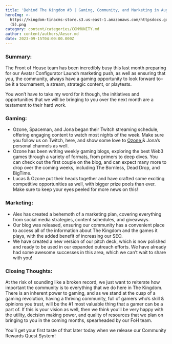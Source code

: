 ```yaml
---
title: 'Behind The Kingdom #3 | Gaming, Community, and Marketing in August 2023'
heroImg: >-
  https://kingdom-tinacms-store.s3.us-east-1.amazonaws.com/httpsdocs.google.comdocumentd18cac6WfI3DoNCwqkmOcPH0hW0uyYJiIECj48SeOycp8editusp=sharing
  (5).png
category: content/categories/COMMUNITY.md
author: content/authors/Aesor.md
date: 2023-09-15T04:00:00.000Z
---
```


### Summary:

The Front of House team has been incredibly busy this last month preparing for our Avatar Configurator Launch marketing push, as well as ensuring that you, the community, always have a gaming opportunity to look forward to– be it a tournament, a stream, strategic content, or playtests.

You won’t have to take my word for it though, the initiatives and opportunities that we will be bringing to you over the next month are a testament to their hard work.

### Gaming:

* Ozone, Spaceman, and Jona began their Twitch streaming schedule, offering engaging content to watch most nights of the week. Make sure you follow us on Twitch, here, and show some love to [Ozone ](https://www.twitch.tv/ozonefreerun)& Jona’s personal channels as well.
* Ozone has been writing weekly gaming blogs, exploring the best Web3 games through a variety of formats, from primers to deep dives. You can check out the first couple on the blog, and can expect many more to drop over the coming weeks, including The Bornless, Dead Drop, and BigTime.
* Lucas & Ozone put their heads together and have crafted some exciting competitive opportunities as well, with bigger prize pools than ever. Make sure to keep your eyes peeled for more news on this!

### Marketing:

* Alex has created a behemoth of a marketing plan, covering everything from social media strategies, content schedules, and giveaways. 
* Our blog was released, ensuring our community has a convenient place to access all of the information about The Kingdom and the games it plays, with the added benefit of increasing our SEO.
* We have created a new version of our pitch deck, which is now polished and ready to be used in our expanded outreach efforts. We have already had some awesome successes in this area, which we can’t wait to share with you!

### Closing Thoughts:

At the risk of sounding like a broken record, we just want to reiterate how important the community is to everything that we do here in The Kingdom. There is an inherent power to gaming, and as we stand at the cusp of a gaming revolution, having a thriving community, full of gamers who’s skill & opinions you trust, will be the #1 most valuable thing that a gamer can be a part of. If this is your vision as well, then we think you’ll be very happy with the utility, decision making power, and quality of resources that we plan on bringing to you in the coming months, spearheaded by our FoH team.

You’ll get your first taste of that later today when we release our Community Rewards Quest System!
